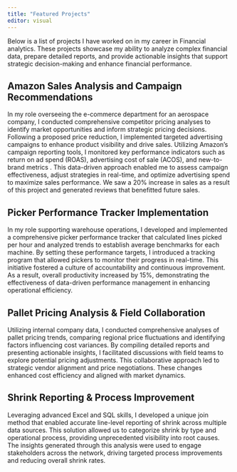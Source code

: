 ```yaml
---
title: "Featured Projects"
editor: visual
---
```


Below is a list of projects I have worked on in my career in Financial analytics. These projects showcase my ability to analyze complex financial data, prepare detailed reports, and provide actionable insights that support strategic decision-making and enhance financial performance.

## Amazon Sales Analysis and Campaign Recommendations

In my role overseeing the e-commerce department for an aerospace company, I conducted comprehensive competitor pricing analyses to identify market opportunities and inform strategic pricing decisions. Following a proposed price reduction, I implemented targeted advertising campaigns to enhance product visibility and drive sales. Utilizing Amazon's campaign reporting tools, I monitored key performance indicators such as return on ad spend (ROAS), advertising cost of sale (ACOS), and new-to-brand metrics . This data-driven approach enabled me to assess campaign effectiveness, adjust strategies in real-time, and optimize advertising spend to maximize sales performance. We saw a 20% increase in sales as a result of this project and generated reviews that benefitted future sales.

## **Picker Performance Tracker Implementation**

In my role supporting warehouse operations, I developed and implemented a comprehensive picker performance tracker that calculated lines picked per hour and analyzed trends to establish average benchmarks for each machine. By setting these performance targets, I introduced a tracking program that allowed pickers to monitor their progress in real-time. This initiative fostered a culture of accountability and continuous improvement. As a result, overall productivity increased by 15%, demonstrating the effectiveness of data-driven performance management in enhancing operational efficiency.

## **Pallet Pricing Analysis & Field Collaboration**

Utilizing internal company data, I conducted comprehensive analyses of pallet pricing trends, comparing regional price fluctuations and identifying factors influencing cost variances. By compiling detailed reports and presenting actionable insights, I facilitated discussions with field teams to explore potential pricing adjustments. This collaborative approach led to strategic vendor alignment and price negotiations. These changes enhanced cost efficiency and aligned with market dynamics.

## **Shrink Reporting & Process Improvement**

Leveraging advanced Excel and SQL skills, I developed a unique join method that enabled accurate line-level reporting of shrink across multiple data sources. This solution allowed us to categorize shrink by type and operational process, providing unprecedented visibility into root causes. The insights generated through this analysis were used to engage stakeholders across the network, driving targeted process improvements and reducing overall shrink rates.
